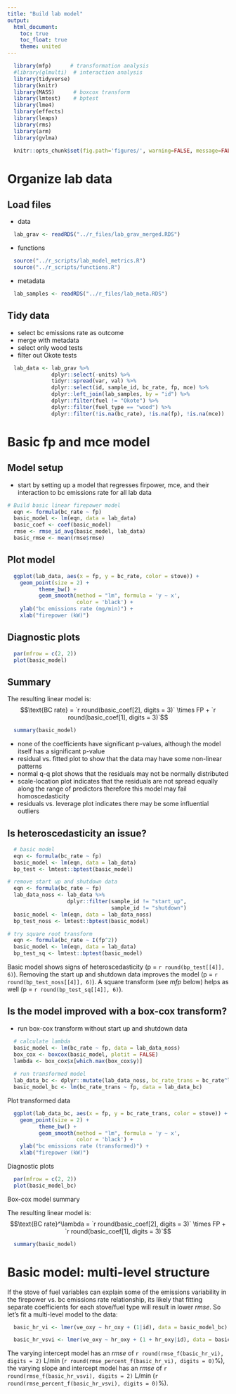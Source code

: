 ```yaml
---
title: "Build lab model"
output:
  html_document:
    toc: true
    toc_float: true
    theme: united
---
```


```r
  library(mfp)      # transformation analysis
  #library(glmulti)  # interaction analysis
  library(tidyverse)
  library(knitr)
  library(MASS)      # boxcox transform
  library(lmtest)    # bptest
  library(lme4)
  library(effects)
  library(leaps)
  library(rms) 
  library(arm)
  library(gvlma)
```

```r
  knitr::opts_chunk$set(fig.path='figures/', warning=FALSE, message=FALSE, cache=FALSE)
```

# Organize lab data

## Load files

* data

```r
  lab_grav <- readRDS("../r_files/lab_grav_merged.RDS")
```

* functions

```r
  source("../r_scripts/lab_model_metrics.R")
  source("../r_scripts/functions.R")
```

* metadata

```r
  lab_samples <- readRDS("../r_files/lab_meta.RDS")
```

## Tidy data

* select bc emissions rate as outcome
* merge with metadata
* select only wood tests
* filter out Okote tests

```r
  lab_data <- lab_grav %>%
              dplyr::select(-units) %>%
              tidyr::spread(var, val) %>% 
              dplyr::select(id, sample_id, bc_rate, fp, mce) %>%
              dplyr::left_join(lab_samples, by = "id") %>%
              dplyr::filter(fuel != "Okote") %>%
              dplyr::filter(fuel_type == "wood") %>%
              dplyr::filter(!is.na(bc_rate), !is.na(fp), !is.na(mce))
```

# Basic fp and mce model

## Model setup

* start by setting up a model that regresses firpower, mce, and their interaction to bc emissions rate for all lab data

```r
# Build basic linear firepower model
  eqn <- formula(bc_rate ~ fp)
  basic_model <- lm(eqn, data = lab_data)
  basic_coef <- coef(basic_model)
  rmse <- rmse_id_avg(basic_model, lab_data)
  basic_rmse <- mean(rmse$rmse)
```

## Plot model

```r
  ggplot(lab_data, aes(x = fp, y = bc_rate, color = stove)) +
    geom_point(size = 2) +
          theme_bw() + 
          geom_smooth(method = "lm", formula = 'y ~ x',
                      color = 'black') + 
    ylab("bc emissions rate (mg/min)") + 
    xlab("firepower (kW)")
```

## Diagnostic plots

```r
  par(mfrow = c(2, 2))
  plot(basic_model)
```

## Summary

The resulting linear model is: $$\text{BC rate} = `r round(basic_coef[2], digits = 3)` \times FP + `r round(basic_coef[1], digits = 3)`$$

```r
  summary(basic_model)
```

* none of the coefficients have significant p-values, although the model itself has a significant p-value
* residual vs. fitted plot to show that the data may have some non-linear patterns
* normal q-q plot shows that the residuals may not be normally distributed
* scale-location plot indicates that the residuals are not spread equally along the range of predictors therefore this model may fail homoscedasticity
* residuals vs. leverage plot indicates there may be some influential outliers

## Is heteroscedasticity an issue?
```r
  # basic model
  eqn <- formula(bc_rate ~ fp)
  basic_model <- lm(eqn, data = lab_data)
  bp_test <- lmtest::bptest(basic_model)

# remove start up and shutdown data
  eqn <- formula(bc_rate ~ fp)
  lab_data_noss <- lab_data %>%
                   dplyr::filter(sample_id != "start_up",
                                 sample_id != "shutdown")
  basic_model <- lm(eqn, data = lab_data_noss)
  bp_test_noss <- lmtest::bptest(basic_model)

# try square root transform
  eqn <- formula(bc_rate ~ I(fp^2))
  basic_model <- lm(eqn, data = lab_data)
  bp_test_sq <- lmtest::bptest(basic_model)
```

Basic model shows signs of heteroscedasticity (p = `r round(bp_test[[4]], 6)`). Removing the start up and shutdown data improves the model (p = `r round(bp_test_noss[[4]], 6)`). A square transform (see *mfp* below) helps as well (p = `r round(bp_test_sq[[4]], 6)`). 

## Is the model improved with a box-cox transform?

* run box-cox transform without start up and shutdown data

```r
  # calculate lambda
  basic_model <- lm(bc_rate ~ fp, data = lab_data_noss)
  box_cox <- boxcox(basic_model, plotit = FALSE)
  lambda <- box_cox$x[which.max(box_cox$y)]
  
  # run transformed model
  lab_data_bc <- dplyr::mutate(lab_data_noss, bc_rate_trans = bc_rate^lambda)
  basic_model_bc <- lm(bc_rate_trans ~ fp, data = lab_data_bc)
```

Plot transformed data

```r
  ggplot(lab_data_bc, aes(x = fp, y = bc_rate_trans, color = stove)) +
    geom_point(size = 2) +
          theme_bw() + 
          geom_smooth(method = "lm", formula = 'y ~ x',
                      color = 'black') + 
    ylab("bc emissions rate (transformed)") + 
    xlab("firepower (kW)")
```

Diagnostic plots

```r
  par(mfrow = c(2, 2))
  plot(basic_model_bc)
```

Box-cox model summary

The resulting linear model is: $$\text{BC rate}^\lambda = `r round(basic_coef[2], digits = 3)` \times FP + `r round(basic_coef[1], digits = 3)`$$

```r
  summary(basic_model)
```

# Basic model: multi-level structure
If the stove of fuel variables can explain some of the emissions variability in the firepower vs. bc emissions rate relationship, its likely that fitting separate coefficients for each stove/fuel type will result in lower *rmse*. So let's fit a multi-level model to the data:

```r
  basic_hr_vi <- lmer(ve_oxy ~ hr_oxy + (1|id), data = basic_model_bc) # varying intercept

  basic_hr_vsvi <- lmer(ve_oxy ~ hr_oxy + (1 + hr_oxy|id), data = basic_model_bc) # varying intercept & slope
```

The varying intercept model has an *rmse* of `r round(rmse_f(basic_hr_vi), digits = 2)` L/min (`r round(rmse_percent_f(basic_hr_vi), digits = 0)`%), the varying slope and intercept model has an *rmse* of `r round(rmse_f(basic_hr_vsvi), digits = 2)` L/min (`r round(rmse_percent_f(basic_hr_vsvi), digits = 0)`%).
